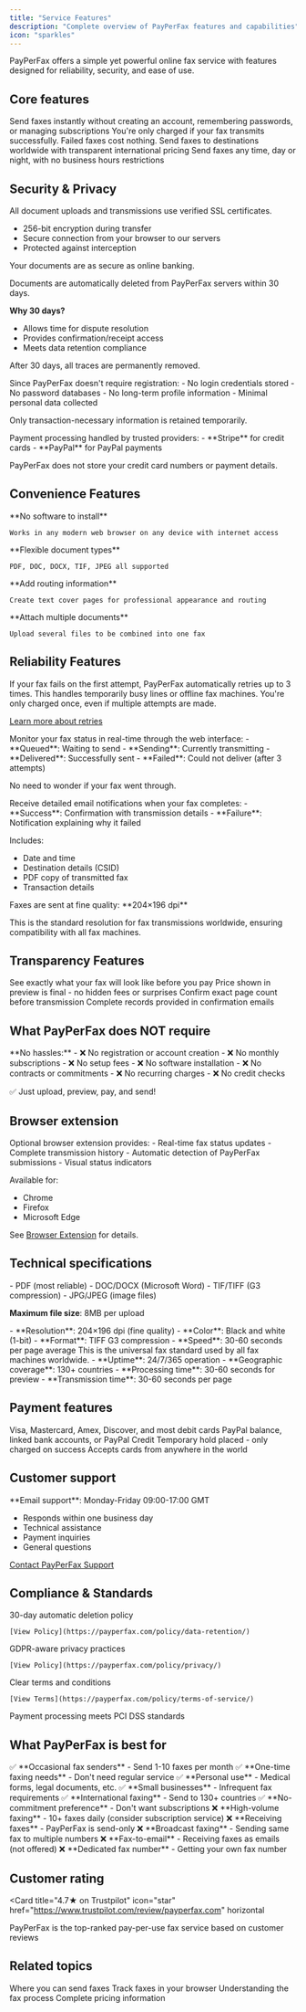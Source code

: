 ```yaml
---
title: "Service Features"
description: "Complete overview of PayPerFax features and capabilities"
icon: "sparkles"
---
```


PayPerFax offers a simple yet powerful online fax service with features designed for reliability, security, and ease of use.

## Core features

<CardGroup cols={2}>
  <Card title="No Registration Required" icon="user-slash" color="#2563EB">
    Send faxes instantly without creating an account, remembering passwords, or managing subscriptions
  </Card>
  <Card title="Pay Only on Success" icon="shield-check" color="#16A34A">
    You're only charged if your fax transmits successfully. Failed faxes cost nothing.
  </Card>
  <Card title="130+ Countries" icon="globe" color="#7C3AED">
    Send faxes to destinations worldwide with transparent international pricing
  </Card>
  <Card title="24/7 Availability" icon="clock" color="#F59E0B">
    Send faxes any time, day or night, with no business hours restrictions
  </Card>
</CardGroup>

## Security & Privacy

<Accordion title="SSL Encrypted Transmission" icon="lock">
All document uploads and transmissions use verified SSL certificates.

- 256-bit encryption during transfer
- Secure connection from your browser to our servers
- Protected against interception

Your documents are as secure as online banking.
</Accordion>

<Accordion title="Automatic Document Deletion" icon="trash">
Documents are automatically deleted from PayPerFax servers within 30 days.

**Why 30 days?**
- Allows time for dispute resolution
- Provides confirmation/receipt access
- Meets data retention compliance

After 30 days, all traces are permanently removed.
</Accordion>

<Accordion title="No Account Data Collection" icon="eye-slash">
Since PayPerFax doesn't require registration:
- No login credentials stored
- No password databases
- No long-term profile information
- Minimal personal data collected

Only transaction-necessary information is retained temporarily.
</Accordion>

<Accordion title="Payment Security" icon="credit-card">
Payment processing handled by trusted providers:
- **Stripe** for credit cards
- **PayPal** for PayPal payments

PayPerFax does not store your credit card numbers or payment details.
</Accordion>

## Convenience Features

<CardGroup cols={2}>
  <Card title="Web-Based" icon="browser">
    **No software to install**

    Works in any modern web browser on any device with internet access
  </Card>
  <Card title="Multiple File Formats" icon="file">
    **Flexible document types**

    PDF, DOC, DOCX, TIF, JPEG all supported
  </Card>
  <Card title="Optional Cover Pages" icon="file-lines">
    **Add routing information**

    Create text cover pages for professional appearance and routing
  </Card>
  <Card title="Multi-File Support" icon="copy">
    **Attach multiple documents**

    Upload several files to be combined into one fax
  </Card>
</CardGroup>

## Reliability Features

<Accordion title="Automatic Retry System" icon="rotate">
If your fax fails on the first attempt, PayPerFax automatically retries up to 3 times. This handles temporarily busy lines or offline fax machines.

<Info>
You're only charged once, even if multiple attempts are made.
</Info>

[Learn more about retries](/troubleshooting/resending-faxes)
</Accordion>

<Accordion title="Real-Time Tracking" icon="chart-line">
Monitor your fax status in real-time through the web interface:
- **Queued**: Waiting to send
- **Sending**: Currently transmitting
- **Delivered**: Successfully sent
- **Failed**: Could not deliver (after 3 attempts)

No need to wonder if your fax went through.
</Accordion>

<Accordion title="Email Confirmations" icon="envelope">
Receive detailed email notifications when your fax completes:
- **Success**: Confirmation with transmission details
- **Failure**: Notification explaining why it failed

Includes:
- Date and time
- Destination details (CSID)
- PDF copy of transmitted fax
- Transaction details
</Accordion>

<Accordion title="Fine Quality Transmission" icon="image">
Faxes are sent at fine quality: **204×196 dpi**

This is the standard resolution for fax transmissions worldwide, ensuring compatibility with all fax machines.
</Accordion>

## Transparency Features

<CardGroup cols={2}>
  <Card title="Preview Before Sending" icon="eye">
    See exactly what your fax will look like before you pay
  </Card>
  <Card title="Guaranteed Pricing" icon="dollar-sign">
    Price shown in preview is final - no hidden fees or surprises
  </Card>
  <Card title="Page Count Verification" icon="hashtag">
    Confirm exact page count before transmission
  </Card>
  <Card title="Full Transaction Details" icon="receipt">
    Complete records provided in confirmation emails
  </Card>
</CardGroup>

## What PayPerFax does NOT require

<Warning>
**No hassles:**
- ❌ No registration or account creation
- ❌ No monthly subscriptions
- ❌ No setup fees
- ❌ No software installation
- ❌ No contracts or commitments
- ❌ No recurring charges
- ❌ No credit checks

✅ Just upload, preview, pay, and send!
</Warning>

## Browser extension

<Accordion title="PayPerFax Tracker Extension" icon="puzzle-piece">
Optional browser extension provides:
- Real-time fax status updates
- Complete transmission history
- Automatic detection of PayPerFax submissions
- Visual status indicators

Available for:
- Chrome
- Firefox
- Microsoft Edge

See [Browser Extension](/features/browser-extension) for details.
</Accordion>

## Technical specifications

<Accordion title="Supported file formats" icon="file">
- PDF (most reliable)
- DOC/DOCX (Microsoft Word)
- TIF/TIFF (G3 compression)
- JPG/JPEG (image files)

**Maximum file size**: 8MB per upload
</Accordion>

<Accordion title="Transmission quality" icon="signal">
- **Resolution**: 204×196 dpi (fine quality)
- **Color**: Black and white (1-bit)
- **Format**: TIFF G3 compression
- **Speed**: 30-60 seconds per page average

<Info>
This is the universal fax standard used by all fax machines worldwide.
</Info>
</Accordion>

<Accordion title="Service availability" icon="server">
- **Uptime**: 24/7/365 operation
- **Geographic coverage**: 130+ countries
- **Processing time**: 30-60 seconds for preview
- **Transmission time**: 30-60 seconds per page
</Accordion>

## Payment features

<CardGroup cols={2}>
  <Card title="Credit Cards" icon="credit-card">
    Visa, Mastercard, Amex, Discover, and most debit cards
  </Card>
  <Card title="PayPal" icon="paypal">
    PayPal balance, linked bank accounts, or PayPal Credit
  </Card>
  <Card title="Authorization Holds" icon="shield">
    Temporary hold placed - only charged on success
  </Card>
  <Card title="International Cards" icon="globe">
    Accepts cards from anywhere in the world
  </Card>
</CardGroup>

## Customer support

<Accordion title="Support availability" icon="headset">
**Email support**: Monday-Friday 09:00-17:00 GMT

- Responds within one business day
- Technical assistance
- Payment inquiries
- General questions

[Contact PayPerFax Support](https://payperfax.com/contact-us/)
</Accordion>

## Compliance & Standards

<CardGroup cols={2}>
  <Card title="Data Retention" icon="database">
    30-day automatic deletion policy

    [View Policy](https://payperfax.com/policy/data-retention/)
  </Card>
  <Card title="Privacy" icon="user-lock">
    GDPR-aware privacy practices

    [View Policy](https://payperfax.com/policy/privacy/)
  </Card>
  <Card title="Terms of Service" icon="file-contract">
    Clear terms and conditions

    [View Terms](https://payperfax.com/policy/terms-of-service/)
  </Card>
  <Card title="PCI Compliant" icon="shield-check">
    Payment processing meets PCI DSS standards
  </Card>
</CardGroup>

## What PayPerFax is best for

<Accordion title="Ideal use cases" icon="thumbs-up">
✅ **Occasional fax senders** - Send 1-10 faxes per month
✅ **One-time faxing needs** - Don't need regular service
✅ **Personal use** - Medical forms, legal documents, etc.
✅ **Small businesses** - Infrequent fax requirements
✅ **International faxing** - Send to 130+ countries
✅ **No-commitment preference** - Don't want subscriptions
</Accordion>

<Accordion title="Not ideal for" icon="thumbs-down">
❌ **High-volume faxing** - 10+ faxes daily (consider subscription service)
❌ **Receiving faxes** - PayPerFax is send-only
❌ **Broadcast faxing** - Sending same fax to multiple numbers
❌ **Fax-to-email** - Receiving faxes as emails (not offered)
❌ **Dedicated fax number** - Getting your own fax number
</Accordion>

## Customer rating

<Card
  title="4.7★ on Trustpilot"
  icon="star"
  href="https://www.trustpilot.com/review/payperfax.com"
  horizontal
>
  PayPerFax is the top-ranked pay-per-use fax service based on customer reviews
</Card>

## Related topics

<CardGroup cols={2}>
  <Card
    title="Country Coverage"
    icon="globe"
    href="/features/country-coverage"
  >
    Where you can send faxes
  </Card>
  <Card
    title="Browser Extension"
    icon="puzzle-piece"
    href="/features/browser-extension"
  >
    Track faxes in your browser
  </Card>
  <Card
    title="How It Works"
    icon="circle-info"
    href="/getting-started/how-it-works"
  >
    Understanding the fax process
  </Card>
  <Card
    title="Pricing & Payment"
    icon="dollar-sign"
    href="/pricing/pricing"
  >
    Complete pricing information
  </Card>
</CardGroup>

